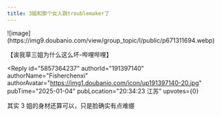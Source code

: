 ```yaml
---
title: 3姐和那个女人跳troublemaker了
---
```



<Forum groupName="枝江正统五金店" groupUrl="https://www.douban.com/group/728957/" archivedAt="2025-05-16T14:15:24.530Z">
  <Post
    id="316106460"
    title="3姐和那个女人跳troublemaker了"
    url="https://www.douban.com/group/topic/316106460/?_spm_id=MjgwODQ3MTUz"
    pubTime="01-05"
    highlightUserId="191397140"
  >
![image](https://img9.doubanio.com/view/group_topic/l/public/p671311694.webp)

【诶我草三姐为什么这么坏-哔哩哔哩】



<Reply
  id="5857364237"
  authorId="191397140"
  authorName="Fisherchenxi"
  authorAvatar="https://img1.doubanio.com/icon/up191397140-20.jpg"
  pubTime="2025-01-04"
  pubLocation="20:34:23 江苏"
  upvotes={0}
>
其实 3 姐的身材还算可以，只是脸确实有点难绷
</Reply>
  </Post>
</Forum>

